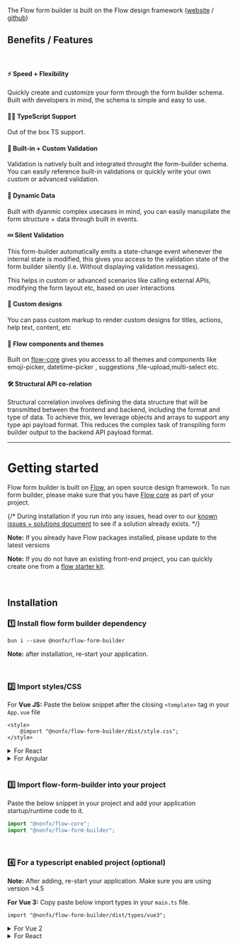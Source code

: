 
<Meta title="@nonfx/flow-form-builder/About" />

The Flow form builder is built on the Flow design framework ([website](https://flow.ollion.com/) / [github](https://github.com/nonfx/flow-core))

## Benefits / Features

<br />

#### ⚡ Speed + Flexibility

Quickly create and customize your form through the form builder schema. Built with developers in mind, the schema is simple and easy to use.

#### 👩‍💻 TypeScript Support

Out of the box TS support.

#### 🚓 Built-in + Custom Validation

Validation is natively built and integrated throught the form-builder schema. You can easily reference built-in validations or quickly write your own custom or advanced validation.

#### 🚀 Dynamic Data

Built with dyanmic complex usecases in mind, you can easily manupilate the form structure + data through built in events.

#### 💤 Silent Validation

This form-builder automatically emits a state-change event whenever the internal state is modified, this gives you access to the validation state of the form builder silently (i.e. Without displaying validation messages).

This helps in custom or advanced scenarios like calling external APIs, modifying the form layout etc, based on user interactions

#### 🎨 Custom designs

You can pass custom markup to render custom designs for titles, actions, help text, content, etc

#### 🍭 Flow components and themes

Built on [flow-core](https://github.com/nonfx/flow-core) gives you accesss to all themes and components like emoji-picker, datetime-picker , suggestions ,file-upload,multi-select etc.

#### 🛠️ Structural API co-relation

Structural correlation involves defining the data structure that will be transmitted between the frontend and backend, including the format and type of data. To achieve this, we leverage objects and arrays to support any type api payload format. This reduces the complex task of transpiling form builder output to the backend API payload format.

<hr />

# Getting started

Flow form builder is built on [Flow](https://flow.ollion.com/), an open source design framework. To run form builder, please make sure that you have [Flow core](https://github.com/nonfx/flow-core) as part of your project.

{/* During installation if you run into any issues, head over to our [known issues + solutions document](https://github.com/nonfx/flow-core/blob/main/packages/flow-form-builder/KNOWN_SOLUTIONS.md) to see if a solution already exists. */}

**Note:** If you already have Flow packages installed, please update to the latest versions

**Note:** If you do not have an existing front-end project, you can quickly create one from a [flow starter kit](https://github.com/nonfx/flow-core#starter-kits).

<br />

## Installation

### 1️⃣ Install flow form builder dependency

```
bun i --save @nonfx/flow-form-builder
```

**Note:** after installation, re-start your application.

<br />

### 2️⃣ Import styles/CSS

For **Vue JS:**
Paste the below snippet after the closing `<template>` tag in your `App.vue` file

```
<style>
	@import "@nonfx/flow-form-builder/dist/style.css";
</style>
```

<details>
  <summary>For React</summary>

**React:** Paste the below snippet in `src/index.tsx` or `index.jsx` file

```
import "@nonfx/flow-form-builder/dist/style.css";
```

</details>

<details>
  <summary>For Angular</summary>

**Angular:** Add css file path in `angular.json` in `styles` property array.

```
"styles": ["@nonfx/flow-form-builder/dist/style.css"],
```

</details>

<br />

### 3️⃣ Import flow-form-builder into your project

Paste the below snippet in your project and add your application startup/runtime code to it.

```javascript
import "@nonfx/flow-core";
import "@nonfx/flow-form-builder";
```

<br />

### 4️⃣ For a typescript enabled project (optional)

**Note:** After adding, re-start your application. Make sure you are using version >4.5

**For Vue 3:**
Copy paste below import types in your `main.ts` file.

```
import "@nonfx/flow-form-builder/dist/types/vue3";
```

<details>
  <summary>For Vue 2</summary>

Copy paste below import types in your `main.ts` file.

```
import "@nonfx/flow-form-builder/dist/types/vue2";
```

</details>

<details>
  <summary>For React</summary>

**React**: Include react type in `tsconfig.json` file like below.

```
"include": ["src", "./node_modules/@nonfx/flow-form-builder/dist/types/react.ts"]
```

</details>

<br />
